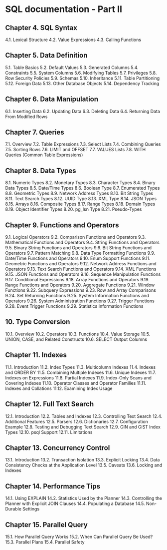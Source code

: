 SQL documentation - Part II
===========================

Chapter 4. SQL Syntax
---------------------

4.1. Lexical Structure
4.2. Value Expressions
4.3. Calling Functions

Chapter 5. Data Definition
--------------------------

5.1. Table Basics
5.2. Default Values
5.3. Generated Columns
5.4. Constraints
5.5. System Columns
5.6. Modifying Tables
5.7. Privileges
5.8. Row Security Policies
5.9. Schemas
5.10. Inheritance
5.11. Table Partitioning
5.12. Foreign Data
5.13. Other Database Objects
5.14. Dependency Tracking

Chapter 6. Data Manipulation
----------------------------

6.1. Inserting Data
6.2. Updating Data
6.3. Deleting Data
6.4. Returning Data From Modified Rows

Chapter 7. Queries
------------------

7.1. Overview
7.2. Table Expressions
7.3. Select Lists
7.4. Combining Queries
7.5. Sorting Rows
7.6. LIMIT and OFFSET
7.7. VALUES Lists
7.8. WITH Queries (Common Table Expressions)

Chapter 8. Data Types
---------------------

8.1. Numeric Types
8.2. Monetary Types
8.3. Character Types
8.4. Binary Data Types
8.5. Date/Time Types
8.6. Boolean Type
8.7. Enumerated Types
8.8. Geometric Types
8.9. Network Address Types
8.10. Bit String Types
8.11. Text Search Types
8.12. UUID Type
8.13. XML Type
8.14. JSON Types
8.15. Arrays
8.16. Composite Types
8.17. Range Types
8.18. Domain Types
8.19. Object Identifier Types
8.20. pg_lsn Type
8.21. Pseudo-Types

Chapter 9. Functions and Operators
----------------------------------

9.1. Logical Operators
9.2. Comparison Functions and Operators
9.3. Mathematical Functions and Operators
9.4. String Functions and Operators
9.5. Binary String Functions and Operators
9.6. Bit String Functions and Operators
9.7. Pattern Matching
9.8. Data Type Formatting Functions
9.9. Date/Time Functions and Operators
9.10. Enum Support Functions
9.11. Geometric Functions and Operators
9.12. Network Address Functions and Operators
9.13. Text Search Functions and Operators
9.14. XML Functions
9.15. JSON Functions and Operators
9.16. Sequence Manipulation Functions
9.17. Conditional Expressions
9.18. Array Functions and Operators
9.19. Range Functions and Operators
9.20. Aggregate Functions
9.21. Window Functions
9.22. Subquery Expressions
9.23. Row and Array Comparisons
9.24. Set Returning Functions
9.25. System Information Functions and Operators
9.26. System Administration Functions
9.27. Trigger Functions
9.28. Event Trigger Functions
9.29. Statistics Information Functions

10. Type Conversion
-------------------

10.1. Overview
10.2. Operators
10.3. Functions
10.4. Value Storage
10.5. UNION, CASE, and Related Constructs
10.6. SELECT Output Columns

Chapter 11. Indexes
-------------------

11.1. Introduction
11.2. Index Types
11.3. Multicolumn Indexes
11.4. Indexes and ORDER BY
11.5. Combining Multiple Indexes
11.6. Unique Indexes
11.7. Indexes on Expressions
11.8. Partial Indexes
11.9. Index-Only Scans and Covering Indexes
11.10. Operator Classes and Operator Families
11.11. Indexes and Collations
11.12. Examining Index Usage

Chapter 12. Full Text Search
----------------------------

12.1. Introduction
12.2. Tables and Indexes
12.3. Controlling Text Search
12.4. Additional Features
12.5. Parsers
12.6. Dictionaries
12.7. Configuration Example
12.8. Testing and Debugging Text Search
12.9. GIN and GiST Index Types
12.10. psql Support
12.11. Limitations

Chapter 13. Concurrency Control
-------------------------------

13.1. Introduction
13.2. Transaction Isolation
13.3. Explicit Locking
13.4. Data Consistency Checks at the Application Level
13.5. Caveats
13.6. Locking and Indexes

Chapter 14. Performance Tips
----------------------------

14.1. Using EXPLAIN
14.2. Statistics Used by the Planner
14.3. Controlling the Planner with Explicit JOIN Clauses
14.4. Populating a Database
14.5. Non-Durable Settings

Chapter 15. Parallel Query
--------------------------

15.1. How Parallel Query Works
15.2. When Can Parallel Query Be Used?
15.3. Parallel Plans
15.4. Parallel Safety

